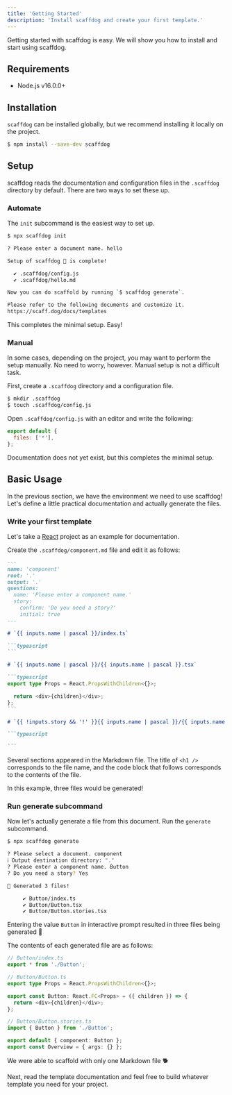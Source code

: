 ```yaml
---
title: 'Getting Started'
description: 'Install scaffdog and create your first template.'
---
```


Getting started with scaffdog is easy. We will show you how to install and start using scaffdog.

## Requirements

- Node.js v16.0.0+

## Installation

`scaffdog` can be installed globally, but we recommend installing it locally on the project.

```bash
$ npm install --save-dev scaffdog
```

## Setup

scaffdog reads the documentation and configuration files in the `.scaffdog` directory by default. There are two ways to set these up.

### Automate

The `init` subcommand is the easiest way to set up.

```bash
$ npx scaffdog init

? Please enter a document name. hello

Setup of scaffdog 🐶 is complete!

  ✔ .scaffdog/config.js
  ✔ .scaffdog/hello.md

Now you can do scaffold by running `$ scaffdog generate`.

Please refer to the following documents and customize it.
https://scaff.dog/docs/templates
```

This completes the minimal setup. Easy!

### Manual

In some cases, depending on the project, you may want to perform the setup manually. No need to worry, however. Manual setup is not a difficult task.

First, create a `.scaffdog` directory and a configuration file.

```bash
$ mkdir .scaffdog
$ touch .scaffdog/config.js
```

Open `.scaffdog/config.js` with an editor and write the following:

```javascript
export default {
  files: ['*'],
};
```

Documentation does not yet exist, but this completes the minimal setup.

## Basic Usage

In the previous section, we have the environment we need to use scaffdog!  
Let's define a little practical documentation and actually generate the files.

### Write your first template

Let's take a [React](https://react.dev) project as an example for documentation.

Create the `.scaffdog/component.md` file and edit it as follows:

````markdown
---
name: 'component'
root: '.'
output: '.'
questions:
  name: 'Please enter a component name.'
  story:
    confirm: 'Do you need a story?'
    initial: true
---

# `{{ inputs.name | pascal }}/index.ts`

```typescript
```

# `{{ inputs.name | pascal }}/{{ inputs.name | pascal }}.tsx`

```typescript
export type Props = React.PropsWithChildren<{}>;

  return <div>{children}</div>;
};
```

# `{{ !inputs.story && '!' }}{{ inputs.name | pascal }}/{{ inputs.name | pascal }}.stories.tsx`

```typescript

```
````

Several sections appeared in the Markdown file. The title of `<h1 />` corresponds to the file name, and the code block that follows corresponds to the contents of the file.

In this example, three files would be generated!

### Run generate subcommand

Now let's actually generate a file from this document. Run the `generate` subcommand.

```bash
$ npx scaffdog generate

? Please select a document. component
ℹ Output destination directory: "."
? Please enter a component name. Button
? Do you need a story? Yes

🐶 Generated 3 files!

     ✔ Button/index.ts
     ✔ Button/Button.tsx
     ✔ Button/Button.stories.tsx

```

Entering the value `Button` in interactive prompt resulted in three files being generated :tada:

The contents of each generated file are as follows:

```typescript
// Button/index.ts
export * from './Button';

// Button/Button.ts
export type Props = React.PropsWithChildren<{}>;

export const Button: React.FC<Props> = ({ children }) => {
  return <div>{children}</div>;
};

// Button/Button.stories.ts
import { Button } from './Button';

export default { component: Button };
export const Overview = { args: {} };
```

We were able to scaffold with only one Markdown file :dog2:

Next, read the template documentation and feel free to build whatever template you need for your project.
